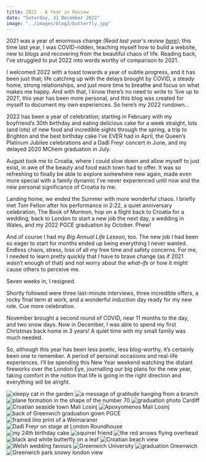 ```yaml
---
title: 2022 - A Year in Review
date: "Saturday, 31 December 2022"
image: "../images/blog2/butterfly.jpg"
---
```


2021 was a year of enormous change _(Read last year's review <a class="link-text" href="https://www.eloiselewis.com/blog/2021-12-31-year-in-review">here</a>)_; this time last year, I was COVID-ridden, teaching myself how to build a website, new to blogs and recovering from the beautiful chaos of life. Reading back, I’ve struggled to put 2022 into words worthy of comparison to 2021.

I welcomed 2022 with a toast towards a year of subtle progress, and it has been just that; life catching up with the delays brought by COVID, a steady home, strong relationships, and just more time to breathe and focus on what makes me happy. And with that, I know there’s no need to write to ‘live up to 2021’, this year has been more personal, and this blog was created for myself to document my own experiences. So here’s my 2022 rundown…

2022 has been a year of celebration; starting in February with my boyfriend’s 30th birthday and eating delicious cake for a week straight, lots (and lots) of new food and incredible sights through the spring, a trip to Brighton and the best birthday cake I’ve EVER had in April, the Queen’s Platinum Jubilee celebrations and a Dađi Freyr concert in June, and my delayed 2020 MChem graduation in July.

August took me to Croatia, where I could slow down and allow myself to just exist, in awe of the beauty and food each town had to offer. It was so refreshing to finally be able to explore somewhere new again, made even more special with a family dynamic I’ve never experienced until now and the new personal significance of Croatia to me.

Landing home, we ended the Summer with more wonderful chaos. I briefly met Tom Felton after his performance in 2:22, a quiet anniversary celebration, The Book of Mormon, hop on a flight back to Croatia for a wedding, back to London to start a new job the next day, a wedding in Wales, and my 2022 PGCE graduation by October. Phew!

And of course I had my _Big Annual Life Lesson_, too. The new job I had been so eager to start for months ended up being everything I never wanted. Endless chaos, stress, loss of all my free time and safety concerns. For me, I needed to learn pretty quickly that I have to brave change (as if 2021 wasn’t enough of that) and not worry about the _what-ifs_ or how it _might_ cause others to perceive me.

Seven weeks in, I resigned.

Shortly followed were three last-minute interviews, three incredible offers, a rocky final term at work, and a wonderful induction day ready for my new role. Cue more celebration.

November brought a second round of COVID, near 11 months to the day, and two snow days. Now in December, I was able to spend my first Christmas back home in 3 years! A quiet time with my small family was much needed.

So, although this year has been less poetic, less blog-worthy, it’s certainly been one to remember. A period of personal occasions and real-life experiences. I’ll be spending this New Year weekend watching the distant fireworks over the London Eye, journalling our big plans for the new year, taking comfort in the notion that life is going in the right direction and everything will be alright.

<div class="blog-row">
  <div class="blog-column">
    <img
      class="inline-img"
      src="/blog-images/2022-review/sleepy-cat.jpg"
      alt="sleepy cat in the garden"
    />
    <img
      class="inline-img"
      src="/blog-images/2022-review/gratitude-tree.jpg"
      alt="a message of gratitude hanging from a branch"
    />
    <img
      class="inline-img"
      src="/blog-images/2022-review/jubilee-70.jpg"
      alt="plane formation in the shape of the number 70"
    />
    <img
      class="inline-img"
      src="/blog-images/2022-review/grad-mchem.jpg"
      alt="graduation photo Cardiff"
    />
    <img
      class="inline-img"
      src="/blog-images/2022-review/croatia.jpg"
      alt="Croatian seaside town Mali Losinj"
    />
    <img
      class="inline-img"
      src="/blog-images/2022-review/croatia3.jpg"
      alt="Apoxyomenos Mali Losinj"
    />
    <img
      class="inline-img"
      src="/blog-images/2022-review/grad-pgce.jpg"
      alt="back of Greenwich graduation gown PGCE"
    />
    <img
      class="inline-img"
      src="/blog-images/2022-review/lino-misty.jpg"
      alt="framed lino print of a Weimaraner"
    />
    <img
      class="inline-img"
      src="/blog-images/2022-review/dadi-freyr.jpg"
      alt="Dađi Freyr on stage at London Roundhouse"
    />
  </div>
  <div class="blog-column">
    <img
      class="inline-img"
      src="/blog-images/2022-review/birthday-cake.jpg"
      alt="my 24th birthday cake"
    />
    <img
      class="inline-img"
      src="/blog-images/2022-review/squirrel.jpg"
      alt="squirrel friend"
    />
    <img
      class="inline-img"
      src="/blog-images/2022-review/jubilee-arrows.jpg"
      alt="the red arrows flying overhead"
    />
    <img
      class="inline-img"
      src="/blog-images/2022-review/butterfly-full.jpg"
      alt="black and white butterfly on a leaf"
    />
    <img
      class="inline-img"
      src="/blog-images/2022-review/croatia2.jpg"
      alt="Croatian beach view"
    />
    <img
      class="inline-img"
      src="/blog-images/2022-review/wedding.jpg"
      alt="Welsh wedding favours"
    />
    <img
      class="inline-img"
      src="/blog-images/2022-review/greenwich.jpg"
      alt="Greenwich University"
    />
    <img
      class="inline-img"
      src="/blog-images/2022-review/grad-pgce2.jpg"
      alt="graduation Greenwich"
    />
    <img
      class="inline-img"
      src="/blog-images/2022-review/snowy-greenwich.jpg"
      alt="Greenwich park snowy london view"
    />
  </div>
</div>
